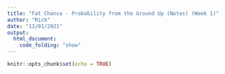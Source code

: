 ---
title: "Fat Chance - Probability from the Ground Up (Notes) (Week 1)"
author: "Rick"
date: "13/01/2021"
output: 
  html_document:
    code_folding: "show"
---

```{r setup, include=FALSE}
knitr::opts_chunk$set(echo = TRUE)
```

